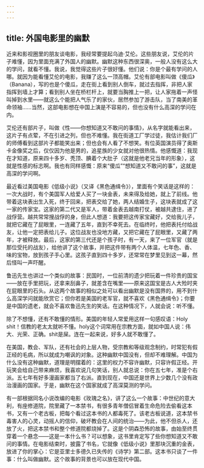 ```yaml
---
---
---
```

title: 外国电影里的幽默
---

近来和影视圈里的朋友谈电影，我经常要提起乌迪·艾伦。这些朋友说，艾伦的片子难懂，因为里面充满了外国人的幽默。幽默这种东西很深奥，一般人没有这么大的学问，就看不懂。我说，我觉得这些片子很好懂。他们说：你是个最有学问的人哪。就因为能看懂艾伦的电影，我赚了这么一顶高帽。艾伦有部电影叫做《傻瓜》（Banana），写的也是个傻瓜，走在街上看到别人倒车，就过去指挥，非把人家指挥到墙上才算；看到别人坐在桥栏杆上，就要当胸推上一把，让人家拖着一声怪叫掉到水里——就这么个能把人气乐了的家伙，居然参加了游击队，当了南美的革命领袖……当然，这部电影想在中国上演是不容易的，但也没有什么高深的学问在内。

艾伦还有部片子，叫做《性——你想知道又不敢问的事情》，从名字就能看出来，这片子有点荤，不在引进之列，但也不难懂。我在街道工厂学过徒，我估计我们厂的师傅看到这部片子都能笑出来；但也会有人看了不想笑。有位英国演员得了奥斯卡金像奖之后，仅仅因为他是男的，追星族的少女就对他很热情。他感慨道：我现在才知道，原来四十多岁、秃顶、腆着个大肚子（这就是他老兄当年的形象），这就是性感的标志啊。我也有同样感慨：原来“傻瓜”“想知道又不敢问的事”，这就是高深的学问啊。

最近看过美国电影《低级小说》（又译《黑色通缉令》），里面有个笑话是这样的：一次大战时，有个美国军人给爱人买了一块金表，未来得及给她，就上了前线。他带着这块表出生入死，终于回来，把表交给了她，两人结婚生子，这块表就成了这一家的传家宝。这家的第二代又是军人，带着金表去越南打仗，被越共逮住，进了战俘营。越共常常搜战俘的身，但此人想道：我要把这传家宝藏好，交给我儿子，就把它藏在了屁眼里，一连藏了五年，直到不幸死去。在临终时，他把表托付给战友，让他一定把表给儿子。这位战友也没地方藏，又把它藏在了屁眼里，又藏了两年，才被释放。最后，这家的第三代还是个孩子时，有一天，来了一位军官（就是那位受托的战友），给他讲了这个故事，并把这件带有两个人体温，七年色、香、味的宝物，放到孩子手心里。这孩子直到四十多岁，还常常在梦里见到这一幕，然后怪叫一声吓醒。

鲁迅先生也讲过一个类似的故事：民国时，一位前清的遗少把玩着一件珍贵的国宝——放在手里把玩，还拿来刮鼻子，就差含在嘴里——原来这国宝是古人大殓时夹在屁眼里的石头。从这两个故事的相似之处可以看出幽默是没有国界的，用不到什么高深学问就能欣赏它；但你若是美国的老军官，就不喜欢《黑色通缉令》；你要是中国的遗老，就会不喜欢鲁迅先生的笑话。在这种情况下，人就会说：听不懂。

除了不想懂，还有不敢懂的情形。美国的年轻人常爱用这样一句感叹语：Holy shit！信教的老太太就听不懂。holy这个词常用在宗教方面，就如中国人说：伟大、光荣、正确。shit是屎。连在一起来说，好多人就不敢懂了。

在美国，教会、军队，还有社会的上层人物，受宗教和等级观念制约，时常犯有假正经的毛病，所以就成为嘲讽的对象。这种幽默中国没有，但却不难理解。中国为什么没有这种幽默，道理是明摆着的：这里的权力不容许幽默，只容许假正经。开玩笑会给自己带来麻烦，我喜欢说几句笑话，别人就总说：你在五七年，准是个右派。五七年有好多漫画家都当了右派。直到现在，中国还是世界上少数几个没有政治漫画的国家。于是，幽默在这个国家就成了高深莫测的学问。

有一部根据同名小说改编的电影《玫瑰之名》，讲了这么一个故事：中世纪的意大利，有座修道院，院里藏了一本禁书，有很多青年僧侣冒着生命危险去偷看这本书，又有一个老古板，把每个看过这本书的人都毒死了。该老古板说道，这本禁书毒害人的心灵，动摇人的信仰，破坏教会在人间的统治——为此，他不但杀人，还放了火，把这本禁书和整个修道院都烧掉了。这是个阴森恐怖的故事，由始至终贯穿着一个悬念——这是一本什么书？可以想象，这书里肯定写了些你想知道又不敢问的事情。在电影结束时，披露了书名，它就像《低级小说》里那块沉重的金表，放进了你的掌心：它是亚里士多德久已失传的《诗学》第二部。这本书只谈了一件事：什么叫做幽默。这个故事的背景也可以放在现代中国。